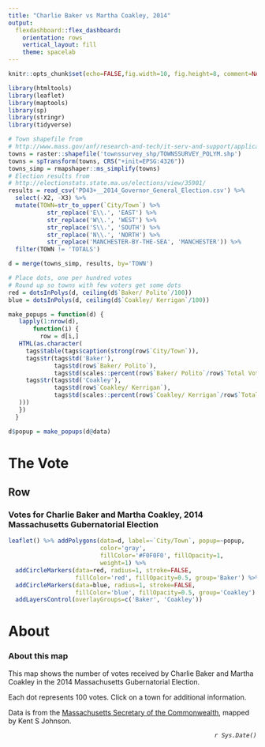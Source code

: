```yaml
---
title: "Charlie Baker vs Martha Coakley, 2014"
output: 
  flexdashboard::flex_dashboard:
    orientation: rows
    vertical_layout: fill
    theme: spacelab
---
```


```r
knitr::opts_chunk$set(echo=FALSE,fig.width=10, fig.height=8, comment=NA, warning=FALSE, message=FALSE)

library(htmltools)
library(leaflet)
library(maptools)
library(sp)
library(stringr)
library(tidyverse)
```

```r
# Town shapefile from
# http://www.mass.gov/anf/research-and-tech/it-serv-and-support/application-serv/office-of-geographic-information-massgis/datalayers/townsurvey.html
towns = raster::shapefile('townssurvey_shp/TOWNSSURVEY_POLYM.shp')
towns = spTransform(towns, CRS("+init=EPSG:4326"))
towns_simp = rmapshaper::ms_simplify(towns)
# Election results from
# http://electionstats.state.ma.us/elections/view/35901/
results = read_csv('PD43+__2014_Governor_General_Election.csv') %>% 
  select(-X2, -X3) %>% 
  mutate(TOWN=str_to_upper(`City/Town`) %>% 
           str_replace('E\\.', 'EAST') %>% 
           str_replace('W\\.', 'WEST') %>% 
           str_replace('S\\.', 'SOUTH') %>% 
           str_replace('N\\.', 'NORTH') %>% 
           str_replace('MANCHESTER-BY-THE-SEA', 'MANCHESTER')) %>% 
  filter(TOWN != 'TOTALS')

d = merge(towns_simp, results, by='TOWN')

# Place dots, one per hundred votes
# Round up so towns with few voters get some dots
red = dotsInPolys(d, ceiling(d$`Baker/ Polito`/100))
blue = dotsInPolys(d, ceiling(d$`Coakley/ Kerrigan`/100))

make_popups = function(d) {
   lapply(1:nrow(d),
       function(i) {
         row = d[i,]
   HTML(as.character(
     tags$table(tags$caption(strong(row$`City/Town`)),
     tags$tr(tags$td('Baker'), 
             tags$td(row$`Baker/ Polito`),
             tags$td(scales::percent(row$`Baker/ Polito`/row$`Total Votes Cast`))),
     tags$tr(tags$td('Coakley'), 
             tags$td(row$`Coakley/ Kerrigan`),
             tags$td(scales::percent(row$`Coakley/ Kerrigan`/row$`Total Votes Cast`)))
   )))
   })
  }

d$popup = make_popups(d@data)
```

The Vote
============

Row
-----------------------------------------------------------------------

### Votes for Charlie Baker and Martha Coakley, 2014 Massachusetts Gubernatorial Election

```r
leaflet() %>% addPolygons(data=d, label=~`City/Town`, popup=~popup,
                          color='gray', 
                          fillColor='#F0F0F0', fillOpacity=1,
                          weight=1) %>% 
  addCircleMarkers(data=red, radius=1, stroke=FALSE, 
                   fillColor='red', fillOpacity=0.5, group='Baker') %>% 
  addCircleMarkers(data=blue, radius=1, stroke=FALSE, 
                   fillColor='blue', fillOpacity=0.5, group='Coakley') %>% 
  addLayersControl(overlayGroups=c('Baker', 'Coakley'))
```

About
================

### About this map

This map shows the number of votes received by Charlie Baker and 
Martha Coakley in the 2014 Massachusetts Gubernatorial Election.

Each dot represents 100 votes. Click on a town for additional information.

Data is from the
<a href="http://electionstats.state.ma.us/elections/view/35901/" target="_blank">Massachusetts Secretary of the Commonwealth</a>, 
mapped by Kent S Johnson. 

<span style='float:right;font-style: italic;'>`r Sys.Date()`</span></small>
  